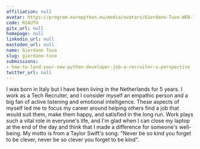 ```yaml
---
affiliation: null
avatar: https://program.europython.eu/media/avatars/Giordano-Tuvo-WEB-1_iv1xMa8.jpg
code: RSAUTH
gitx_url: null
homepage: null
linkedin_url: null
mastodon_url: null
name: Giordano Tuvo
slug: giordano-tuvo
submissions:
- how-to-land-your-new-python-developer-job-a-recruiter-s-perspective
twitter_url: null
---
```


I was born in Italy but I have been living in the Netherlands for 5 years. I work as a Tech Recruiter, and I consider myself an empathic person and a big fan of active listening and emotional intelligence. These aspects of myself led me to focus my career around helping others find a job that would suit them, make them happy, and satisfied in the long run. Work plays such a vital role in everyone's life, and I'm glad when I can close my laptop at the end of the day and think that I made a difference for someone's well-being. My motto is from a Taylor Swift's song: "Never be so kind you forget to be clever, never be so clever you forget to be kind".
